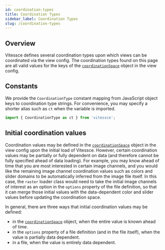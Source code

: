 ```yaml
---
id: coordination-types
title: Coordination Types
sidebar_label: Coordination Types
slug: /coordination-types
---
```


## Overview

Vitessce defines several coordination types upon which views can be coordinated via the view config. The coordination types found on this page are all valid values for the keys of the [`coordinationSpace`](/docs/view-config-json/index.html#coordinationspace) object in the view config.

<AutogeneratedCoordinationTypes/>

## Constants

We provide the `CoordinationType` constant mapping from JavaScript object keys to coordination type strings.
For convenience, you may specify a shorter alias such as `ct` when the variable is imported.

```js {7-11}
import { CoordinationType as ct } from 'vitessce';
```

<AutogeneratedCoordinationTypeConstant/>

## Initial coordination values

Coordination values may be defined in the [`coordinationSpace`](/docs/view-config-json/index.html#coordinationspace) object in the view config upon the initial load of Vitessce. However, certain coordination values may be partially or fully dependent on data (and therefore cannot be fully specified ahead of data loading). For example, you may know ahead of time that you are most interested in certain image channels, and you would like the remaining image channel coordination values such as colors and slider domains to be automatically inferred from the image file itself. In this case, the `raster` loader class would need to take the initial image channels of interest as an option in the `options` property of the file definition, so that it can merge those initial values with the data-dependent color and slider values before updating the coordination space.

In general, there are three ways that initial coordination values may be defined:
- in the [`coordinationSpace`](/docs/view-config-json/index.html#coordinationspace) object, when the entire value is known ahead of time.
- in the `options` property of a file definition (and in the file itself), when the value is partially data dependent.
- in a file, when the value is entirely data dependent.
